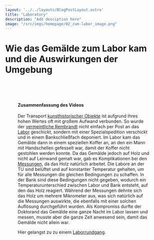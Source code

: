 ```yaml
---
layout: '../../layouts/BlogPostLayout.astro'
title: "Laboratory"
description: "Add desciption here"
image: "/src/imgs/homepage/02_zum-labor_image.png"
---
```


# Wie das Gemälde zum Labor kam und die Auswirkungen der Umgebung

<Figure url="/src/imgs/homepage/02_zum-labor_image.png" text="Foto des Transports von Rembrandts monumentalen Gemälde „Die Nachtwache“  über den Museumplein zum Stedelijk Museum, 1898. © Public Domain 
Citation (MLA) Anon. Rembrandt Tentoonstelling. N.p., 1898. Print. "/>

&nbsp;

<YouTube url="https://www.youtube-nocookie.com/embed/0UB4OTUTWWQ?si=EEDTU8qYPmTojB-1"/>

&nbsp;

#### Zusammenfassung des Videos
Der Transport <a href="/keywords/Artefacts/">kunsthistorischer Objekte</a> ist aufgrund ihres hohen Wertes oft mit großem Aufwand verbunden. So wurde der <a href="/posts/The-Reading-Hermit">vermeintliche Rembrandt</a> nicht einfach per Post an das <a href="/keywords/XRF-Lab">Labor</a> geschickt, sondern mit einer Spezialspedition verschickt und in einem Bankschließfach deponiert. Im Labor kam das Gemälde dann in einem speziellen Koffer an, an den ein Mann mit Handschellen gefesselt war, damit der Koffer nicht gestohlen werden konnte. Da das Gemälde jedoch auf Holz und nicht auf Leinwand gemalt war, gab es Komplikationen bei den <a href="/keywords/Measurements-and-evaluation">Messungen</a>, da das Holz natürlich arbeitet. Die Labore an der TU sind belüftet und auf konstanter Temperatur gehalten, um für alle Messungen die gleichen Bedingungen zu schaffen. In der Bank sind diese Bedingungen nicht gegeben, wodurch ein Temperaturunterschied zwischen Labor und Bank entsteht, auf den das Holz reagiert. Während der Messungen dehnte sich das Holz um mehrere Mikrometer aus, was sich natürlich auf die Messungen auswirkte, die ebenfalls mit einer solchen Auflösung durchgeführt wurden. Als Kompromiss durfte der Doktorand das Gemälde eine ganze Nacht im Labor lassen und messen, musste aber die ganze Zeit anwesend sein, damit das Gemälde nicht allein war.

Hier gelangst zu zu einem <a href="/keywords/XRF-Lab">Laborrundgang</a>.